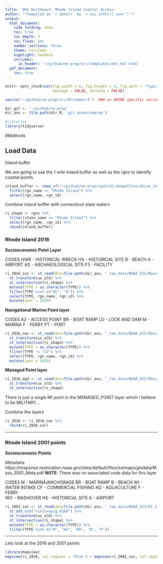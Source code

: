 ```yaml
---
title: 'OHI-Northeast: Rhode Island Coastal Access'
author: "*Compiled on `r date()` by `r Sys.info()['user']`*"
output: 
  html_document:
    code_folding: show
    toc: true
    toc_depth: 3
    toc_float: yes
    number_sections: false
    theme: cerulean
    highlight: haddock
    includes: 
      in_header: '~/github/ne-prep/src/templates/ohi_hdr.html'
  pdf_document:
    toc: true
---
```


``` r
knitr::opts_chunk$set(fig.width = 6, fig.height = 4, fig.path = 'figs/',
                      message = FALSE, warning = FALSE)

source('~/github/ne-prep/src/R/common.R')  ### an OHINE specific version of common.R

dir_git <- '~/github/ne-prep'
dir_anx <- file.path(dir_M, 'git-annex/neprep')

#libraries
library(tidyverse)
```

  
#Methods

## Load Data

Inland buffer

We are going to use the 1 mile inland buffer as well as the rgns to identify coastal points. 
```r
inland_buffer <- read_sf("~/github/ne-prep/spatial/shapefiles/ohine_inland_1km.shp") %>%
  filter(rgn_name == "Rhode Island") %>%
  select(rgn_name, rgn_id)
```

Combine inland buffer with connecticut state waters

```r
ri_shape <- rgns %>%
  filter(state_name == "Rhode Island") %>%
  select(rgn_name, rgn_id) %>%
  rbind(inland_buffer)
```


### Rhode Island 2016

**Socioeconomic Point Layer**

CODES
HWR - HISTORICAL WRECK
HS - HISTORICAL SITE
B - BEACH
A - AIRPORT
AS - ARCHAEOLOGICAL SITE
F3 - FACILITY


```r
ri_2016_soc <- st_read(dsn=file.path(dir_anx, "_raw_data/NOAA_ESI/Mass_RhodeIsland_2016_GDB/MA_RI_ESI_2016.gdb"), layer = "SOCECON_POINT") %>%
  st_transform(us_alb) %>%
  st_intersection(ri_shape) %>%
  mutate(TYPE = as.character(TYPE)) %>%
  filter(TYPE %in% c("HS", "B")) %>%
  select(TYPE, rgn_name, rgn_id) %>%
  mutate(year = 2016)
```

**Navigational Marine Point layer**

CODES
A2 - ACCESS POINT
BR - BOAT RAMP
LD - LOCK AND DAM
M - MARINA
F - FERRY
PT - PORT

```r
ri_2016_nav <- st_read(dsn=file.path(dir_anx, "_raw_data/NOAA_ESI/Mass_RhodeIsland_2016_GDB/MA_RI_ESI_2016.gdb"), layer = "NAV_MARINE_POINT") %>%
  st_transform(us_alb) %>%
  st_intersection(ri_shape) %>%
  mutate(TYPE = as.character(TYPE)) %>%
  filter(TYPE != "LD") %>%
  select(TYPE, rgn_name, rgn_id) %>%
  mutate(year = 2016)
```

**Managed Point layer**

```r
ri_2016_mgd <- st_read(dsn=file.path(dir_anx, "_raw_data/NOAA_ESI/Mass_RhodeIsland_2016_GDB/MA_RI_ESI_2016.gdb"), layer = "MANAGED_POINT") %>%
  st_transform(us_alb) %>%
  st_intersection(ri_shape) 
```

There is just a single MI point in the MANAGED_POINT layer which I believe to be MILITARY...

Combine the layers

```r
ri_2016 <- ri_2016_nav %>%
  rbind(ri_2016_soc)
```

---

### Rhode Island 2001 points


**Socioeconomic Points**


Metadata: https://response.restoration.noaa.gov/sites/default/files/esimaps/gisdata/Mass_2001_Meta.pdf
**NOTE**: There was no associated code data for this layer 

CODES
M - MARINA/ANCHORAGE
BR - BOAT RAMP
B - BEACH
WI - WATER INTAKE
CF - COMMERCIAL FISHING
AQ - AQUACULTURE
F - FERRY  
WO - WASHOVER
HS - HISTORICAL SITE
A - AIRPORT


```r
ri_2001_soc <- st_read(dsn=file.path(dir_anx, "_raw_data/NOAA_ESI/RI_CT_NY_NJ_2001_Shapefiles/shape/soceconp.shp")) %>% 
  st_set_crs("+init=epsg:4269") %>%
  st_transform(us_alb) %>%
  st_intersection(ri_shape) %>%
  mutate(TYPE = as.character(TYPE)) %>%
  filter(TYPE %in% c("M", "HS", "BR", "B", "F"))
```



----

Lets look at the 2016 and 2001 points

```r
library(mapview)
mapview(ri_2016, col.regions = "blue") + mapview(ri_2001_soc, col.regions = "red")
```








